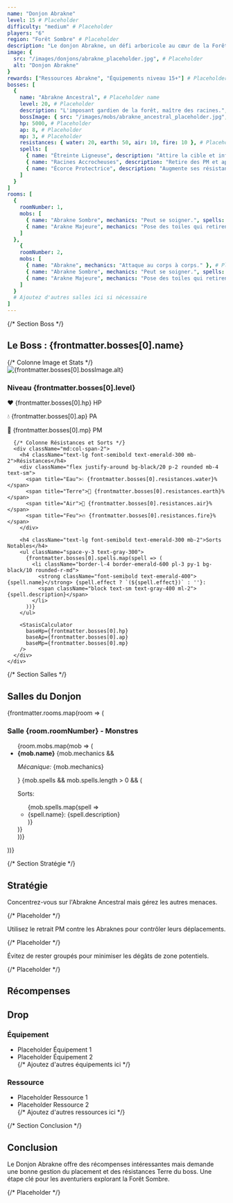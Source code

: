 ```yaml
---
name: "Donjon Abrakne"
level: 15 # Placeholder
difficulty: "medium" # Placeholder
players: "6"
region: "Forêt Sombre" # Placeholder
description: "Le donjon Abrakne, un défi arboricole au cœur de la Forêt Sombre." # Placeholder
image: {
  src: "/images/donjons/abrakne_placeholder.jpg", # Placeholder
  alt: "Donjon Abrakne"
}
rewards: ["Ressources Abrakne", "Équipements niveau 15+"] # Placeholder
bosses: [
  {
    name: "Abrakne Ancestral", # Placeholder name
    level: 20, # Placeholder
    description: "L'imposant gardien de la forêt, maître des racines.", # Placeholder description added
    bossImage: { src: "/images/mobs/abrakne_ancestral_placeholder.jpg", alt: "Abrakne Ancestral" }, # Placeholder
    hp: 5000, # Placeholder
    ap: 8, # Placeholder
    mp: 3, # Placeholder
    resistances: { water: 20, earth: 50, air: 10, fire: 10 }, # Placeholder
    spells: [
      { name: "Étreinte Ligneuse", description: "Attire la cible et inflige des dégâts Terre." }, # Placeholder
      { name: "Racines Accrocheuses", description: "Retire des PM et applique l'état Enraciné.", effect: "Zone" }, # Placeholder
      { name: "Écorce Protectrice", description: "Augmente ses résistances pendant 1 tour." } # Placeholder
    ]
  }
]
rooms: [
  {
    roomNumber: 1,
    mobs: [
      { name: "Abrakne Sombre", mechanics: "Peut se soigner.", spells: [{ name: "Ronces", description: "Dégâts Eau" }] }, # Placeholder
      { name: "Arakne Majeure", mechanics: "Pose des toiles qui retirent des PM." } # Placeholder
    ]
  },
    {
    roomNumber: 2,
    mobs: [
      { name: "Abrakne", mechanics: "Attaque au corps à corps." }, # Placeholder
      { name: "Abrakne Sombre", mechanics: "Peut se soigner.", spells: [{ name: "Ronces", description: "Dégâts Eau" }] }, # Placeholder
      { name: "Arakne Majeure", mechanics: "Pose des toiles qui retirent des PM." } # Placeholder
    ]
  }
  # Ajoutez d'autres salles ici si nécessaire
]
---
```



{/* Section Boss */}
<div className="mb-12">
  <h2 className="text-3xl font-bold text-emerald-300 mb-6 border-b border-emerald-700 pb-2">Le Boss : {frontmatter.bosses[0].name}</h2>
  <div className="bg-gradient-to-br from-gray-800/50 via-gray-900/50 to-black/50 backdrop-blur-sm border border-white/10 rounded-lg p-6 shadow-xl">
    <div className="grid grid-cols-1 md:grid-cols-3 gap-6">
      {/* Colonne Image et Stats */}
      <div className="md:col-span-1 flex flex-col items-center">
        <img src={frontmatter.bosses[0].bossImage.src} alt={frontmatter.bosses[0].bossImage.alt} className="rounded-lg shadow-md mb-4 w-48 h-48 object-cover border-2 border-emerald-500/50"/>
        <h3 className="text-xl font-semibold text-emerald-400 mb-3">Niveau {frontmatter.bosses[0].level}</h3>
        <div className="text-center space-y-1 text-gray-300">
          <p>❤️ <span className="font-mono">{frontmatter.bosses[0].hp}</span> HP</p>
          <p>💧 <span className="font-mono">{frontmatter.bosses[0].ap}</span> PA</p>
          <p>👟 <span className="font-mono">{frontmatter.bosses[0].mp}</span> PM</p>
        </div>
      </div>

      {/* Colonne Résistances et Sorts */}
      <div className="md:col-span-2">
        <h4 className="text-lg font-semibold text-emerald-300 mb-2">Résistances</h4>
        <div className="flex justify-around bg-black/20 p-2 rounded mb-4 text-sm">
          <span title="Eau">💧 {frontmatter.bosses[0].resistances.water}%</span>
          <span title="Terre">🌿 {frontmatter.bosses[0].resistances.earth}%</span>
          <span title="Air">💨 {frontmatter.bosses[0].resistances.air}%</span>
          <span title="Feu">🔥 {frontmatter.bosses[0].resistances.fire}%</span>
        </div>

        <h4 className="text-lg font-semibold text-emerald-300 mb-2">Sorts Notables</h4>
        <ul className="space-y-3 text-gray-300">
          {frontmatter.bosses[0].spells.map(spell => (
            <li className="border-l-4 border-emerald-600 pl-3 py-1 bg-black/10 rounded-r-md">
              <strong className="font-semibold text-emerald-400">{spell.name}</strong> {spell.effect ? `(${spell.effect})` : ''}:
              <span className="block text-sm text-gray-400 ml-2">{spell.description}</span>
            </li>
          ))}
        </ul>
        
        <StasisCalculator 
          baseHp={frontmatter.bosses[0].hp}
          baseAp={frontmatter.bosses[0].ap}
          baseMp={frontmatter.bosses[0].mp}
        />
      </div>
    </div>
  </div>
</div>

{/* Section Salles */}
<div className="mb-12">
  <h2 className="text-3xl font-bold text-cyan-300 mb-6 border-b border-cyan-700 pb-2">Salles du Donjon</h2>
  {frontmatter.rooms.map(room => (
    <div key={room.roomNumber} className="bg-gradient-to-br from-white/10 to-white/5 backdrop-blur-md border border-white/10 rounded-lg p-6 mb-6 shadow-lg transition-all duration-300 ease-in-out hover:border-white/20 hover:shadow-xl">
      <h3 className="text-xl font-semibold text-cyan-400 mb-4">Salle {room.roomNumber} - Monstres</h3>
      <ul className="space-y-3">
        {room.mobs.map(mob => (
          <li className="border-l-4 border-cyan-600 pl-3 py-1 bg-black/10 rounded-r-md text-gray-300">
            <strong className="font-semibold text-cyan-400">{mob.name}</strong>
            {mob.mechanics && <p className="text-sm text-gray-400 ml-2"><em>Mécanique:</em> {mob.mechanics}</p>}
            {mob.spells && mob.spells.length > 0 && (
              <div className="ml-2 mt-1">
                <p className="text-sm font-medium text-gray-400">Sorts:</p>
                <ul className="list-disc list-inside text-xs text-gray-400 pl-2">
                  {mob.spells.map(spell => <li key={spell.name}>{spell.name}: {spell.description}</li>)}
                </ul>
              </div>
            )}
          </li>
        ))}
      </ul>
    </div>
  ))}
</div>

{/* Section Stratégie */}
<div className="mb-12">
  <h2 className="text-3xl font-bold text-yellow-300 mb-6 border-b border-yellow-700 pb-2">Stratégie</h2>
  <div className="bg-gradient-to-br from-white/10 to-white/5 backdrop-blur-md border border-white/10 rounded-lg p-6 shadow-lg transition-all duration-300 ease-in-out hover:border-white/20 hover:shadow-xl text-gray-300 space-y-4">
    <p>Concentrez-vous sur l'Abrakne Ancestral mais gérez les autres menaces.</p> {/* Placeholder */}
    <p>Utilisez le retrait PM contre les Abraknes pour contrôler leurs déplacements.</p> {/* Placeholder */}
    <p>Évitez de rester groupés pour minimiser les dégâts de zone potentiels.</p> {/* Placeholder */}
  </div>
</div>

<h2 className="text-2xl font-bold text-cyan-200 mt-2 mb-4 border-b border-cyan-700 pb-2">Récompenses</h2>

<div className="bg-gradient-to-br from-white/15 to-white/5 backdrop-blur-md border border-white/20 rounded-lg p-6 mb-8 shadow-lg hover:border-white/40 hover:shadow-xl transition-all duration-300 ease-in-out">
  <h2 className="text-3xl font-bold text-yellow-300 mt-2 mb-6 text-center border-b border-yellow-700 pb-3">Drop</h2>
  <div className="grid grid-cols-1 md:grid-cols-2 gap-6">
    <div>
      <h3 className="text-xl font-semibold text-cyan-300 mb-3">Équipement</h3>
      <ul className="list-disc list-inside space-y-1 text-gray-200 pl-4">
        <li>Placeholder Équipement 1</li>
        <li>Placeholder Équipement 2</li>
        {/* Ajoutez d'autres équipements ici */}
      </ul>
    </div>
    <div>
      <h3 className="text-xl font-semibold text-cyan-300 mb-3">Ressource</h3>
      <ul className="list-disc list-inside space-y-1 text-gray-200 pl-4">
        <li>Placeholder Ressource 1</li>
        <li>Placeholder Ressource 2</li>
        {/* Ajoutez d'autres ressources ici */}
      </ul>
    </div>
  </div>
</div>

{/* Section Conclusion */}
<div className="mb-12">
  <h2 className="text-3xl font-bold text-purple-300 mb-6 border-b border-purple-700 pb-2">Conclusion</h2>
  <div className="bg-gradient-to-br from-white/10 to-white/5 backdrop-blur-md border border-white/10 rounded-lg p-6 shadow-lg transition-all duration-300 ease-in-out hover:border-white/20 hover:shadow-xl text-gray-300">
    <p>Le Donjon Abrakne offre des récompenses intéressantes mais demande une bonne gestion du placement et des résistances Terre du boss. Une étape clé pour les aventuriers explorant la Forêt Sombre.</p> {/* Placeholder */}
  </div>
</div>


